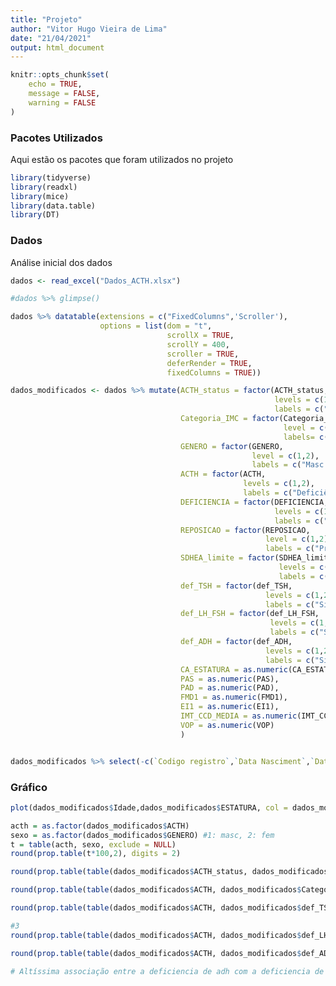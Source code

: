 ```yaml
---
title: "Projeto"
author: "Vitor Hugo Vieira de Lima"
date: "21/04/2021"
output: html_document
---
```


```r
knitr::opts_chunk$set(
	echo = TRUE,
	message = FALSE,
	warning = FALSE
)
```

### Pacotes Utilizados

Aqui estão os pacotes que foram utilizados no projeto

```r
library(tidyverse)
library(readxl)
library(mice)
library(data.table)
library(DT)
```


### Dados

Análise inicial dos dados

```r
dados <- read_excel("Dados_ACTH.xlsx")

#dados %>% glimpse()

dados %>% datatable(extensions = c("FixedColumns",'Scroller'),
                    options = list(dom = "t",
                                   scrollX = TRUE,
                                   scrollY = 400,
                                   scroller = TRUE,
                                   deferRender = TRUE,
                                   fixedColumns = TRUE))

dados_modificados <- dados %>% mutate(ACTH_status = factor(ACTH_status,
                                                           levels = c(1,2,3),
                                                           labels = c("Def ACTH", "Hipopituitarismo", "Saudavel")),
                                      Categoria_IMC = factor(Categoria_IMC,
                                                             level = c(1,2,3),
                                                             labels= c("Eutrófico", "Sobrepeso","Obeso")),
                                      GENERO = factor(GENERO,
                                                      level = c(1,2),
                                                      labels = c("Masc.", "Fem.")),
                                      ACTH = factor(ACTH,
                                                    levels = c(1,2),
                                                    labels = c("Deficiência", "Não deficiência")),
                                      DEFICIENCIA = factor(DEFICIENCIA,
                                                           levels = c(1,2),
                                                           labels = c("Completa", "Parcial")),
                                      REPOSICAO = factor(REPOSICAO,
                                                         level = c(1,2),
                                                         labels = c("Predinisona", "Hidrocortisona")),
                                      SDHEA_limite = factor(SDHEA_limite,
                                                            levels = c(1,2),
                                                            labels = c("Sim", "Não")),
                                      def_TSH = factor(def_TSH,
                                                         levels = c(1,2),
                                                         labels = c("Sim", "Não")),
                                      def_LH_FSH = factor(def_LH_FSH,
                                                          levels = c(1,2),
                                                          labels = c("Sim", "Não")),
                                      def_ADH = factor(def_ADH,
                                                         levels = c(1,2),
                                                         labels = c("Sim", "Não")),
                                      CA_ESTATURA = as.numeric(CA_ESTATURA),
                                      PAS = as.numeric(PAS),
                                      PAD = as.numeric(PAD),
                                      FMD1 = as.numeric(FMD1),
                                      EI1 = as.numeric(EI1),
                                      IMT_CCD_MEDIA = as.numeric(IMT_CCD_MEDIA),
                                      VOP = as.numeric(VOP)
                                      )


dados_modificados %>% select(-c(`Codigo registro`,`Data Nasciment`,`Data da Avaliação`, `RAZÃO  ultimo SDHEA/ Limite Inferior para  IDADE`,`RAZÃO SDHEA do diagnostico/ Limite Inferior para  IDADE`, `Dose (mg) da medicação na vida adulta  fixa`,`SDHEA ao Dx  ABAIXO DO LIMITEPARA IDADE E SEXO 1: sim  2: NÃO`)) %>% summary 
```


### Gráfico


```r

plot(dados_modificados$Idade,dados_modificados$ESTATURA, col = dados_modificados$ACTH_status)
```

```r
acth = as.factor(dados_modificados$ACTH)
sexo = as.factor(dados_modificados$GENERO) #1: masc, 2: fem
t = table(acth, sexo, exclude = NULL)
round(prop.table(t*100,2), digits = 2)
```

```r
round(prop.table(table(dados_modificados$ACTH_status, dados_modificados$ACTH, exclude = NULL)*100,2), digits = 2)
```

```r
round(prop.table(table(dados_modificados$ACTH, dados_modificados$Categoria_IMC, exclude = NULL)*100,2), digits = 2)
```


```r
round(prop.table(table(dados_modificados$ACTH, dados_modificados$def_TSH, exclude = NULL)*100,2), digits = 2)

#3
round(prop.table(table(dados_modificados$ACTH, dados_modificados$def_LH_FSH, exclude = NULL)*100,2), digits = 2)

round(prop.table(table(dados_modificados$ACTH, dados_modificados$def_ADH, exclude = NULL)*100,2), digits = 2)

# Altíssima associação entre a deficiencia de adh com a deficiencia de outros hormonios

```


